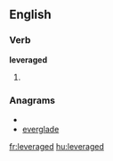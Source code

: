 ==English==

===Verb===
'''leveraged'''

# {{past of|[[leverage]]}}

===Anagrams===
* {{alphagram|adeeeglrv}}
* [[everglade#English|everglade]]

[[fr:leveraged]]
[[hu:leveraged]]